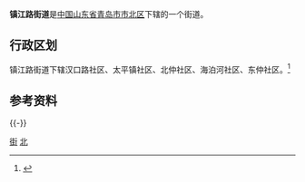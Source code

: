 '''镇江路街道'''是[[中华人民共和国|中国]][[山东省|山东省]][[青岛市|青岛市]][[市北区|市北区]]下辖的一个街道。

== 行政区划 ==

镇江路街道下辖汉口路社区、太平镇社区、北仲社区、海泊河社区、东仲社区。<ref>{{Cite web|url=http://www.stats.gov.cn/tjsj/tjbz/tjyqhdmhcxhfdm/2015/37/02/03/370203022.html|title=统计用区划和城乡划分代码/山东省/青岛市/市北区/镇江路街道办事处|accessdate=2017-04-23|author=国家统计局|date=2015-09-30|publisher=}}</ref>
== 参考资料 ==
{{Reflist}}
{{-}}
{{青岛小作品}}
{{青岛市市北区行政区划}}
{{青岛市行政区划}}
[[Category:市北区|街]]
[[Category:青岛乡级行政区划|北]]